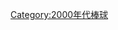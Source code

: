 {{year by category
|m=2
|c=0
|d=0
|y=3
|cat=棒球
|sortkey=棒球
|parent=依年份劃分的棒球
|subcat=2003年體育}}
[[Category:2000年代棒球|Category:2000年代棒球]]